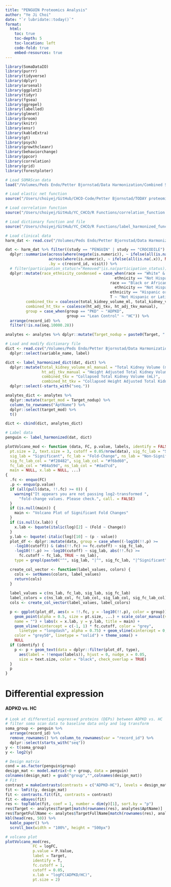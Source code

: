 ```yaml
---
title: "PENGUIN Proteomics Analysis"
author: "Ye Ji Choi"
date: "`r lubridate::today()`"
format: 
  html:
    toc: true
    toc-depth: 5
    toc-location: left
    code-fold: true
    embed-resources: true
---
```


```r
library(SomaDataIO)
library(purrr)
library(tidyverse)
library(dplyr)
library(arsenal)
library(ggplot2)
library(tidyr)
library(fgsea)
library(ggrepel)
library(labelled)
library(glmnet)
library(broom)
library(knitr)
library(ensr)
library(kableExtra)
library(gt)
library(psych)
library(growthcleanr)
library(behaviorchange)
library(ppcor)
library(correlation)
library(grid)
library(forestploter)
```

```r
# Load SOMAScan data
load("/Volumes/Peds Endo/Petter Bjornstad/Data Harmonization/Combined SomaScan/analytes.Rdata")

# Load elastic net function
source("/Users/choiyej/GitHub/CHCO-Code/Petter Bjornstad/TODAY proteomics metabolomics/Proteomics analyses/easy_elasticnet.R")

# Load correlation function
source("/Users/choiyej/GitHub/YC_CHCO/R Functions/correlation_function.R")

# Load dictionary function and file
source("/Users/choiyej/GitHub/YC_CHCO/R Functions/label_harmonized_function.R")
```

```r
# Load clinical data
harm_dat <- read.csv("/Volumes/Peds Endo/Petter Bjornstad/Data Harmonization/Data Clean/soma_harmonized_dataset.csv", na.strings = "")

dat <- harm_dat %>% filter((study == "PENGUIN" | study == "CROCODILE") & group != "Type 1 Diabetes" & group != "Type 2 Diabetes") %>%
  dplyr::summarise(across(where(negate(is.numeric)), ~ ifelse(all(is.na(.x)), NA_character_, last(na.omit(.x)))),
                   across(where(is.numeric), ~ ifelse(all(is.na(.x)), NA_real_, mean(.x, na.rm = TRUE))),
                   .by = c(record_id, visit)) %>%
  # filter(participation_status!="Removed"|is.na(participation_status)) %>%
  dplyr::mutate(race_ethnicity_condensed = case_when(race == "White" & 
                                                ethnicity == "Not Hispanic or Latino" ~ "Not Hispanic or Latino White",
                                              race == "Black or African American" & 
                                                ethnicity == "Not Hispanic or Latino" ~ "Not Hispanic or Latino Black",
                                              ethnicity == "Hispanic or Latino" ~ "Hispanic or Latino",
                                              T ~ "Not Hispanic or Latino Other"),
         combined_tkv = coalesce(total_kidney_volume_ml, total_kidney_volume_ml_manual),
         combined_ht_tkv = coalesce(ht_adj_tkv, ht_adj_tkv_manual),
         group = case_when(group == "PKD" ~ "ADPKD", 
                           group == "Lean Control" ~ "HC")) %>%
  arrange(record_id) %>%
  filter(!is.na(seq.10000.28))

analytes <- analytes %>% dplyr::mutate(Target_nodup = paste0(Target, " (", AptName, ")"))

# Load and modify dictionary file
dict <- read.csv("/Volumes/Peds Endo/Petter Bjornstad/Data Harmonization/data_dictionary_master.csv") %>%
  dplyr::select(variable_name, label)

dict <- label_harmonized_dict(dat, dict) %>%
  dplyr::mutate(total_kidney_volume_ml_manual = "Total Kidney Volume (mL; manual)",
                ht_adj_tkv_manual = "Height Adjusted Total Kidney Volume (mL/m; manual)",
                combined_tkv = "Collapsed Total Kidney Volume (mL)", 
                combined_ht_tkv = "Collapsed Height Adjusted Total Kidney Volume (mL/m)") %>%
  dplyr::select(-starts_with("seq."))

analytes_dict <- analytes %>%
  dplyr::mutate(target_mod = Target_nodup) %>%
  column_to_rownames("AptName") %>%
  dplyr::select(target_mod) %>%
  t()

dict <- cbind(dict, analytes_dict)

# Label data
penguin <- label_harmonized(dat, dict)
```

```r
plotVolcano_mod <- function (data, FC, p.value, labels, identify = FALSE, fc.cutoff = 1, 
  pt.size = 2, text.size = 3, cutoff = 0.05/nrow(data), sig_fc_lab = "Significant & Fold-Change",
  sig_lab = "Significant", fc_lab = "Fold-Change", ns_lab = "Non-Significant", 
  sig_fc_lab_col = "#f28482", sig_lab_col = "#f6bd60",
  fc_lab_col = "#84a59d", ns_lab_col = "#dad7cd",
  main = NULL, x.lab = NULL, ...) 
{
  .fc <- enquo(FC)
  .p <- enquo(p.value)
  if (all(pull(data, !!.fc) >= 0)) {
    warning("It appears you are not passing log2-transformed ", 
      "fold-change values. Please check.", call. = FALSE)
  }
  if (is.null(main)) {
    main <- "Volcano Plot of Significant Fold Changes"
  }
  if (is.null(x.lab)) {
    x.lab <- bquote(italic(log)[2] ~ (Fold ~ Change))
  }
  y.lab <- bquote(-italic(log)[10] ~ (p - value))
  plot_df <- dplyr::mutate(data, group = case_when((-log10(!!.p) >= 
    -log10(cutoff)) & (abs(!!.fc) >= fc.cutoff) ~ sig_fc_lab, 
    -log10(!!.p) >= -log10(cutoff) ~ sig_lab, abs(!!.fc) >= 
      fc.cutoff ~ fc_lab, TRUE ~ ns_lab), 
    type = grepl(paste0("^", sig_lab, "|^", sig_fc_lab, "|^Significant"), group))

  create_col_vector <- function(label_values, colors) {
    cols <- setNames(colors, label_values)
    return(cols)
  }
  
  label_values = c(ns_lab, fc_lab, sig_lab, sig_fc_lab)
  label_colors = c(ns_lab_col, fc_lab_col, sig_lab_col, sig_fc_lab_col)
  cols <- create_col_vector(label_values, label_colors)

  p <- ggplot(plot_df, aes(x = !!.fc, y = -log10(!!.p), color = group)) + 
    geom_point(alpha = 0.5, size = pt.size, ...) + scale_color_manual(values = cols, 
    name = "") + labs(x = x.lab, y = y.lab, title = main) + 
    geom_vline(xintercept = c(-1, 1) * fc.cutoff, color = "grey", 
      linetype = "longdash", alpha = 0.75) + geom_vline(xintercept = 0, 
    color = "grey50", linetype = "solid") + theme_soma() + 
    NULL
  if (identify) {
    p <- p + geom_text(data = dplyr::filter(plot_df, type), 
      aes(label = !!enquo(labels)), hjust = 0, nudge_x = 0.05, 
      size = text.size, color = "black", check_overlap = TRUE)
  }
  p
}

```

# Differential expression

#### ADPKD vs. HC

```r
# Look at differential expressed proteins (DEPs) between ADPKD vs. HC
# filter soma scan data to baseline data only and log transform
soma_group <- penguin %>% 
  arrange(record_id) %>%
  remove_rownames() %>% column_to_rownames(var = "record_id") %>%
  dplyr::select(starts_with("seq"))
y <- t(soma_group)
y <- log2(y)

# Design matrix
cond = as.factor(penguin$group)
design_mat <- model.matrix(~0 + group, data = penguin)
colnames(design_mat) = gsub("group","",colnames(design_mat))
# Fit
contrast = makeContrasts(contrasts = c("ADPKD-HC"), levels = design_mat)
fit <- lmFit(y, design_mat)
fit <- contrasts.fit(fit, contrasts = contrast)
fit <- eBayes(fit)
res <- topTable(fit, coef = 1, number = dim(y)[1], sort.by = "p")
res$Target <- analytes$Target[match(rownames(res), analytes$AptName)]
res$TargetFullName <- analytes$TargetFullName[match(rownames(res), analytes$AptName)]
kbl(head(res, 50)) %>%
  kable_paper() %>%
  scroll_box(width = "100%", height = "500px")
```

```r
# volcano plot
plotVolcano_mod(res, 
            FC = logFC, 
            p.value = P.Value, 
            label = Target, 
            identify = T,
            fc.cutoff = 1,
            cutoff = 0.05,
            x.lab = "logFC(ADPKD/HC)",
            pt.size = 2) 
```
